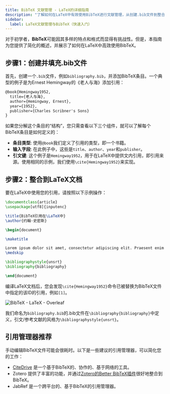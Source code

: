 ```yaml
---
title: BibTeX 文献管理 - LaTeX的详细指南
description: "了解如何在LaTeX中有效使用BibTeX进行文献管理，从创建.bib文件到整合到您的LaTeX文档。"
sidebar:
  label: LaTeX文献管理与BibTeX（快速入门）
---
```




对于初学者，**BibTeX**可能因其多样的特点和格式而显得有挑战性。但是，本指南为您提供了简化的概述，并展示了如何在LaTeX中高效使用BibTeX。


<CiteDrive /> 

## 步骤1：创建并填充.bib文件

首先，创建一个`.bib`文件，例如`bibliography.bib`，并添加BibTeX条目。一个典型的例子是为Ernest Hemingway的《老人与海》添加引用：

```latex
@book{Hemingway1952,
  title={老人与海},
  author={Hemingway, Ernest},
  year={1952},
  publisher={Charles Scribner's Sons}
}
```

如果您分解这个条目的“结构”，您只需查看以下三个组件，就可以了解每个BibTeX条目是如何定义的：

- **条目类型**: 使用`@book`我们定义了引用的类型，即一个书籍。
- **输入字段**: 在此例子中，这些是`title`、`author`、`year`和`publisher`。
- **引文键**: 这个例子是`Hemingway1952`，用于在LaTeX中提供文内引用，即引用来源。使用相同的示例，我们使用`\cite{Hemingway1952}`来实现。

## 步骤2：整合到LaTeX文档

要在LaTeX中使用您的引用，请按照以下示例操作：


```latex
\documentclass{article}
\usepackage[utf8]{inputenc}

\title{BibTeX引用在\LaTeX中}
\author{约翰·史密斯}

\begin{document}

\maketitle

Lorem ipsum dolor sit amet, consectetur adipiscing elit. Praesent enim urna, dapibus et bibendum vel, consectetur et turpis. Cras a molestie nulla. \cite{Hemingway1952}
\medskip

\bibliographystyle{unsrt}
\bibliography{bibliography}

\end{document}
```

编译LaTeX文档后，您会发现`\cite{Hemingway1952}`命令已被替换为BibTeX文件中指定的该ID的引用，例如`[1]`。

![BibTeX - LaTeX - Overleaf](@assets/images/tutorial/LaTeX_Overleaf_BibTeX-Example.png)

我们命名为`bibliography.bib`的.bib文件在`\bibliography{bibliography}`中定义，引文/参考文献的风格为`\bibliographystyle{unsrt}`。

## 引用管理器推荐

手动编辑BibTeX文件可能会很耗时。以下是一些建议的引用管理器，可以简化您的工作：

- [CiteDrive](https://www.citedrive.com/) 是一个基于BibTeX的、协作的、基于网络的工具。
- Zotero 提供了丰富的功能，并通过[Zotero的Better BibTeX插件](https://retorque.re/zotero-better-bibtex/)很好地整合到BibTeX。
- JabRef 是一个跨平台的、基于BibTeX的引用管理器。